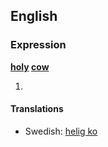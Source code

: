 ==English==
===Expression===
'''[[holy]] [[cow]]'''

#{{rfdef}}

====Translations====
*Swedish: [[helig ko]]